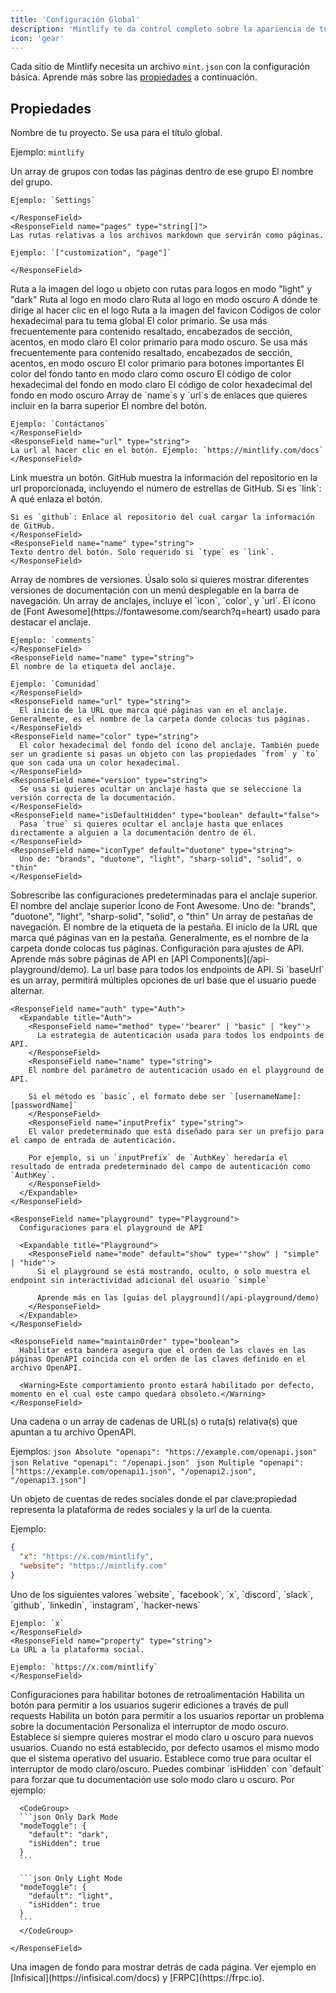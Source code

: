 ```yaml
---
title: 'Configuración Global'
description: 'Mintlify te da control completo sobre la apariencia de tu documentación usando el archivo mint.json'
icon: 'gear'
---
```


Cada sitio de Mintlify necesita un archivo `mint.json` con la configuración básica. Aprende más sobre las [propiedades](#properties) a continuación.

## Propiedades

<ResponseField name="name" type="string" required>
Nombre de tu proyecto. Se usa para el título global.

Ejemplo: `mintlify`

</ResponseField>

<ResponseField name="navigation" type="Navigation[]" required>
  Un array de grupos con todas las páginas dentro de ese grupo
  <Expandable title="Navigation">
    <ResponseField name="group" type="string">
    El nombre del grupo.

    Ejemplo: `Settings`

    </ResponseField>
    <ResponseField name="pages" type="string[]">
    Las rutas relativas a los archivos markdown que servirán como páginas.

    Ejemplo: `["customization", "page"]`

    </ResponseField>

  </Expandable>
</ResponseField>

<ResponseField name="logo" type="string or object">
  Ruta a la imagen del logo u objeto con rutas para logos en modo "light" y "dark"
  <Expandable title="Logo">
    <ResponseField name="light" type="string">
      Ruta al logo en modo claro
    </ResponseField>
    <ResponseField name="dark" type="string">
      Ruta al logo en modo oscuro
    </ResponseField>
    <ResponseField name="href" type="string" default="/">
      A dónde te dirige al hacer clic en el logo
    </ResponseField>
  </Expandable>
</ResponseField>

<ResponseField name="favicon" type="string">
  Ruta a la imagen del favicon
</ResponseField>

<ResponseField name="colors" type="Colors">
  Códigos de color hexadecimal para tu tema global
  <Expandable title="Colors">
    <ResponseField name="primary" type="string" required>
      El color primario. Se usa más frecuentemente para contenido resaltado, encabezados de sección, acentos, en modo claro
    </ResponseField>
    <ResponseField name="light" type="string">
      El color primario para modo oscuro. Se usa más frecuentemente para contenido resaltado, encabezados de sección, acentos, en modo oscuro
    </ResponseField>
    <ResponseField name="dark" type="string">
      El color primario para botones importantes
    </ResponseField>
    <ResponseField name="background" type="object">
      El color del fondo tanto en modo claro como oscuro
      <Expandable title="Object">
        <ResponseField name="light" type="string" required>
          El código de color hexadecimal del fondo en modo claro
        </ResponseField>
        <ResponseField name="dark" type="string" required>
          El código de color hexadecimal del fondo en modo oscuro
        </ResponseField>
      </Expandable>
    </ResponseField>
  </Expandable>
</ResponseField>

<ResponseField name="topbarLinks" type="TopbarLink[]">
  Array de `name`s y `url`s de enlaces que quieres incluir en la barra superior
  <Expandable title="TopbarLink">
    <ResponseField name="name" type="string">
    El nombre del botón.

    Ejemplo: `Contáctanos`
    </ResponseField>
    <ResponseField name="url" type="string">
    La url al hacer clic en el botón. Ejemplo: `https://mintlify.com/docs`
    </ResponseField>

  </Expandable>
</ResponseField>

<ResponseField name="topbarCtaButton" type="Call to Action">
  <Expandable title="Topbar Call to Action">
    <ResponseField name="type" type={'"link" or "github"'} default="link">
    Link muestra un botón. GitHub muestra la información del repositorio en la url proporcionada, incluyendo el número de estrellas de GitHub.
    </ResponseField>
    <ResponseField name="url" type="string">
    Si es `link`: A qué enlaza el botón.
    
    Si es `github`: Enlace al repositorio del cual cargar la información de GitHub.
    </ResponseField>
    <ResponseField name="name" type="string">
    Texto dentro del botón. Solo requerido si `type` es `link`.
    </ResponseField>

  </Expandable>
</ResponseField>

<ResponseField name="versions" type="string[]">
  Array de nombres de versiones. Úsalo solo si quieres mostrar diferentes versiones
  de documentación con un menú desplegable en la barra de navegación.
</ResponseField>

<ResponseField name="anchors" type="Anchor[]">
  Un array de anclajes, incluye el `icon`, `color`, y `url`.
  <Expandable title="Anchor">
    <ResponseField name="icon" type="string">
    El ícono de [Font Awesome](https://fontawesome.com/search?q=heart) usado para destacar el anclaje.

    Ejemplo: `comments`
    </ResponseField>
    <ResponseField name="name" type="string">
    El nombre de la etiqueta del anclaje.

    Ejemplo: `Comunidad`
    </ResponseField>
    <ResponseField name="url" type="string">
      El inicio de la URL que marca qué páginas van en el anclaje. Generalmente, es el nombre de la carpeta donde colocas tus páginas.
    </ResponseField>
    <ResponseField name="color" type="string">
      El color hexadecimal del fondo del ícono del anclaje. También puede ser un gradiente si pasas un objeto con las propiedades `from` y `to` que son cada una un color hexadecimal.
    </ResponseField>
    <ResponseField name="version" type="string">
      Se usa si quieres ocultar un anclaje hasta que se seleccione la versión correcta de la documentación.
    </ResponseField>
    <ResponseField name="isDefaultHidden" type="boolean" default="false">
      Pasa `true` si quieres ocultar el anclaje hasta que enlaces directamente a alguien a la documentación dentro de él.
    </ResponseField>
    <ResponseField name="iconType" default="duotone" type="string">
      Uno de: "brands", "duotone", "light", "sharp-solid", "solid", o "thin"
    </ResponseField>

  </Expandable>
</ResponseField>

<ResponseField name="topAnchor" type="Object">
  Sobrescribe las configuraciones predeterminadas para el anclaje superior.
  <Expandable title="Object">
    <ResponseField name="name" default="Documentation" type="string">
      El nombre del anclaje superior
    </ResponseField>
    <ResponseField name="icon" default="book-open" type="string">
      Ícono de Font Awesome.
    </ResponseField>
    <ResponseField name="iconType" default="duotone" type="string">
      Uno de: "brands", "duotone", "light", "sharp-solid", "solid", o "thin"
    </ResponseField>
  </Expandable>
</ResponseField>

<ResponseField name="tabs" type="Tabs[]">
  Un array de pestañas de navegación.
  <Expandable title="Tabs">
    <ResponseField name="name" type="string">
      El nombre de la etiqueta de la pestaña.
    </ResponseField>
    <ResponseField name="url" type="string">
      El inicio de la URL que marca qué páginas van en la pestaña. Generalmente,
      es el nombre de la carpeta donde colocas tus páginas.
    </ResponseField>
  </Expandable>
</ResponseField>

<ResponseField name="api" type="API">
  Configuración para ajustes de API. Aprende más sobre páginas de API en [API Components](/api-playground/demo).
  <Expandable title="API">
    <ResponseField name="baseUrl" type="string">
      La url base para todos los endpoints de API. Si `baseUrl` es un array, permitirá múltiples opciones
      de url base que el usuario puede alternar.
    </ResponseField>

    <ResponseField name="auth" type="Auth">
      <Expandable title="Auth">
        <ResponseField name="method" type='"bearer" | "basic" | "key"'>
          La estrategia de autenticación usada para todos los endpoints de API.
        </ResponseField>
        <ResponseField name="name" type="string">
        El nombre del parámetro de autenticación usado en el playground de API.

        Si el método es `basic`, el formato debe ser `[usernameName]:[passwordName]`
        </ResponseField>
        <ResponseField name="inputPrefix" type="string">
        El valor predeterminado que está diseñado para ser un prefijo para el campo de entrada de autenticación.

        Por ejemplo, si un `inputPrefix` de `AuthKey` heredaría el resultado de entrada predeterminado del campo de autenticación como `AuthKey`.
        </ResponseField>
      </Expandable>
    </ResponseField>

    <ResponseField name="playground" type="Playground">
      Configuraciones para el playground de API

      <Expandable title="Playground">
        <ResponseField name="mode" default="show" type='"show" | "simple" | "hide"'>
          Si el playground se está mostrando, oculto, o solo muestra el endpoint sin interactividad adicional del usuario `simple`

          Aprende más en las [guías del playground](/api-playground/demo)
        </ResponseField>
      </Expandable>
    </ResponseField>

    <ResponseField name="maintainOrder" type="boolean">
      Habilitar esta bandera asegura que el orden de las claves en las páginas OpenAPI coincida con el orden de las claves definido en el archivo OpenAPI.

      <Warning>Este comportamiento pronto estará habilitado por defecto, momento en el cual este campo quedará obsoleto.</Warning>
    </ResponseField>

  </Expandable>
</ResponseField>

<ResponseField name="openapi" type="string | string[]">
  Una cadena o un array de cadenas de URL(s) o ruta(s) relativa(s) que apuntan a tu
  archivo OpenAPI.
  
  Ejemplos:
  <CodeGroup>
    ```json Absolute
    "openapi": "https://example.com/openapi.json"
    ```
    ```json Relative
    "openapi": "/openapi.json"
    ```
    ```json Multiple
    "openapi": ["https://example.com/openapi1.json", "/openapi2.json", "/openapi3.json"]
    ```
  </CodeGroup>

</ResponseField>

<ResponseField name="footerSocials" type="FooterSocials">
  Un objeto de cuentas de redes sociales donde el par clave:propiedad representa la plataforma de redes sociales y la url de la cuenta.
  
  Ejemplo: 
  ```json
  {
    "x": "https://x.com/mintlify",
    "website": "https://mintlify.com"
  }
  ```
  <Expandable title="FooterSocials">
    <ResponseField name="[key]" type="string">
    Uno de los siguientes valores `website`, `facebook`, `x`, `discord`, `slack`, `github`, `linkedin`, `instagram`, `hacker-news`
    
    Ejemplo: `x`
    </ResponseField>
    <ResponseField name="property" type="string">
    La URL a la plataforma social.
    
    Ejemplo: `https://x.com/mintlify`
    </ResponseField>
  </Expandable>
</ResponseField>

<ResponseField name="feedback" type="Feedback">
  Configuraciones para habilitar botones de retroalimentación

  <Expandable title="Feedback">
    <ResponseField name="suggestEdit" type="boolean" default="false">
    Habilita un botón para permitir a los usuarios sugerir ediciones a través de pull requests
    </ResponseField>
    <ResponseField name="raiseIssue" type="boolean" default="false">
    Habilita un botón para permitir a los usuarios reportar un problema sobre la documentación
    </ResponseField>
  </Expandable>
</ResponseField>

<ResponseField name="modeToggle" type="ModeToggle">
  Personaliza el interruptor de modo oscuro.
  <Expandable title="ModeToggle">
    <ResponseField name="default" type={'"light" or "dark"'}>
      Establece si siempre quieres mostrar el modo claro u oscuro para nuevos usuarios. Cuando no
      está establecido, por defecto usamos el mismo modo que el sistema operativo del usuario.
    </ResponseField>
    <ResponseField name="isHidden" type="boolean" default="false">
      Establece como true para ocultar el interruptor de modo claro/oscuro. Puedes combinar `isHidden` con `default` para forzar que tu documentación use solo modo claro u oscuro. Por ejemplo:
      
      <CodeGroup>
      ```json Only Dark Mode
      "modeToggle": {
        "default": "dark",
        "isHidden": true
      }
      ```

      ```json Only Light Mode
      "modeToggle": {
        "default": "light",
        "isHidden": true
      }
      ```
      </CodeGroup>

    </ResponseField>

  </Expandable>
</ResponseField>

<ResponseField name="backgroundImage" type="string">
  Una imagen de fondo para mostrar detrás de cada página. Ver ejemplo en
  [Infisical](https://infisical.com/docs) y [FRPC](https://frpc.io).
</ResponseField>